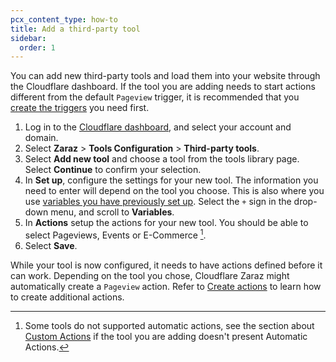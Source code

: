 ```yaml
---
pcx_content_type: how-to
title: Add a third-party tool
sidebar:
  order: 1
---
```


You can add new third-party tools and load them into your website through the Cloudflare dashboard. If the tool you are adding needs to start actions different from the default `Pageview` trigger, it is recommended that you [create the triggers](/zaraz/custom-actions/create-trigger/) you need first.

1. Log in to the [Cloudflare dashboard](https://dash.cloudflare.com/login), and select your account and domain.
2. Select **Zaraz** > **Tools Configuration** > **Third-party tools**.
3. Select **Add new tool** and choose a tool from the tools library page. Select **Continue** to confirm your selection.
4. In **Set up**, configure the settings for your new tool. The information you need to enter will depend on the tool you choose. This is also where you use [variables you have previously set up](/zaraz/custom-actions/create-variables/). Select the `+` sign in the drop-down menu, and scroll to **Variables**.
5. In **Actions** setup the actions for your new tool. You should be able to select Pageviews, Events or E-Commerce [^1].
6. Select **Save**.

While your tool is now configured, it needs to have actions defined before it can work. Depending on the tool you chose, Cloudflare Zaraz might automatically create a `Pageview` action. Refer to [Create actions](/zaraz/get-started/create-actions/) to learn how to create additional actions.

[^1]: Some tools do not supported automatic actions, see the section about [Custom Actions](/zaraz/custom-actions) if the tool you are adding doesn't present Automatic Actions.
